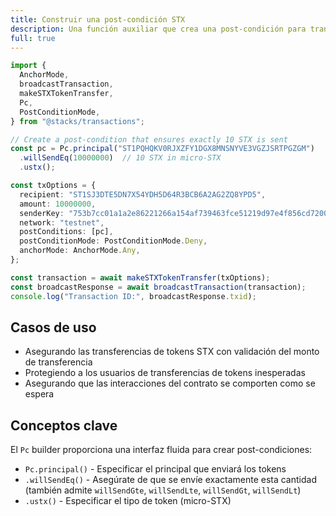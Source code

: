 ```yaml
---
title: Construir una post-condición STX
description: Una función auxiliar que crea una post-condición para transferencias de tokens STX utilizando la clase constructora Pc, asegurando que se transfieran las cantidades exactas según lo esperado.
full: true
---
```

```typescript
import {
  AnchorMode,
  broadcastTransaction,
  makeSTXTokenTransfer,
  Pc,
  PostConditionMode,
} from "@stacks/transactions";

// Create a post-condition that ensures exactly 10 STX is sent
const pc = Pc.principal("ST1PQHQKV0RJXZFY1DGX8MNSNYVE3VGZJSRTPGZGM")
  .willSendEq(10000000)  // 10 STX in micro-STX
  .ustx();

const txOptions = {
  recipient: "ST1SJ3DTE5DN7X54YDH5D64R3BCB6A2AG2ZQ8YPD5",
  amount: 10000000,
  senderKey: "753b7cc01a1a2e86221266a154af739463fce51219d97e4f856cd7200c3bd2a601",
  network: "testnet",
  postConditions: [pc],
  postConditionMode: PostConditionMode.Deny,
  anchorMode: AnchorMode.Any,
};

const transaction = await makeSTXTokenTransfer(txOptions);
const broadcastResponse = await broadcastTransaction(transaction);
console.log("Transaction ID:", broadcastResponse.txid);
```

## Casos de uso

* Asegurando las transferencias de tokens STX con validación del monto de transferencia
* Protegiendo a los usuarios de transferencias de tokens inesperadas
* Asegurando que las interacciones del contrato se comporten como se espera

## Conceptos clave

El `Pc` builder proporciona una interfaz fluida para crear post-condiciones:

* `Pc.principal()` - Especificar el principal que enviará los tokens
* `.willSendEq()` - Asegúrate de que se envíe exactamente esta cantidad (también admite `willSendGte`, `willSendLte`, `willSendGt`, `willSendLt`)
* `.ustx()` - Especificar el tipo de token (micro-STX)
